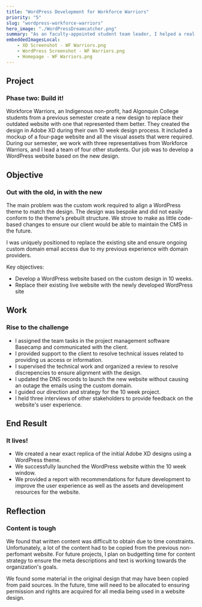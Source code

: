 ```yaml
---
title: "WordPress Development for Workforce Warriors"
priority: "5"
slug: "wordpress-workforce-warriors"
hero_image: "./WordPressDreamcatcher.png"
summary: "As an faculty-appointed student team leader, I helped a real-life client, Workforce Warriors launch their website based on a bespoke design made by other students. This website replaced an outdated website and now represents them in a more appealing way."
embeddedImagesLocal:
    - XD Screenshot - WF Warriors.png
    - WordPress Screenshot - WF Warriors.png
    - Homepage - WF Warriors.png
---
```





## Project
### Phase two: Build it!
<SectionSummary
    summary="The web development effort for Workforce Warriors went from design to live in 10 weeks, based on a design they made previously."
 />
Workforce Warriors, an Indigenous non-profit, had Algonquin College students from a previous semester create a new design to replace their outdated website with one that represented them better. They created the design in Adobe XD during their own 10 week design process. It included a mockup of a four-page website and all the visual assets that were required. During our semester, we work with three representatives from Workforce Warriors, and I lead a team of four other students. Our job was to develop a WordPress website based on the new design.



<ImgWithCaption
    data={props.data.mdx.frontmatter.embeddedImagesLocal}
    imgName="XD Screenshot - WF Warriors"
    caption="The XD file provided by the previous team. We used this file as our guide to development the website."
    dropShadow={true}
 />
## Objective
### Out with the old, in with the new
<SectionSummary
    summary="The goal was to develop a functional website in WordPress to replace their existing website."
 />
The main problem was the custom work required to align a WordPress theme to match the design. The design was bespoke and did not easily conform to the theme's prebuilt structure. We strove to make as little code-based changes to ensure our client would be able to maintain the CMS in the future.

I was uniquely positioned to replace the existing site and ensure ongoing custom domain email access due to my previous experience with domain providers.

Key objectives:
- Develop a WordPress website based on the custom design in 10 weeks.
- Replace their existing live website with the newly developed WordPress site

## Work
### Rise to the challenge
<SectionSummary
    summary="As team manager, I was its client liason, supervised the technical work, modify critical settings and held stakeholder interviews."
 />
- I assigned the team tasks in the project management software Basecamp and communicated with the client. 
- I provided support to the client to resolve technical issues related to providing us access or information.
- I supervised the technical work and organized a review to resolve discrepencies to ensure alignment with the design.
- I updated the DNS records to launch the new website without causing an outage the emails using the custom domain.
- I guided our direction and strategy for the 10 week project.
- I held three interviews of other stakeholders to provide feedback on the website's user experience.

<ImgWithCaption
    data={props.data.mdx.frontmatter.embeddedImagesLocal}
    imgName="WordPress Screenshot - WF Warriors"
    caption="Our team built the design using the block editor inside WordPress. Our goal was to ensure our clients would be able to continue updating the site after we delivered the project. So we made as many code-free edits as possible."
    dropShadow={true}
 />

## End Result
### It lives!
<SectionSummary
    summary="We developed a functional, design-accurate site within 10 weeks."
 />
- We created a near exact replica of the initial Adobe XD designs using a WordPress theme.
- We successfully launched the WordPress website within the 10 week window.
- We provided a report with recommendations for future development to improve the user experience as well as the assets and development resources for the website.

<ImgWithCaption
    data={props.data.mdx.frontmatter.embeddedImagesLocal}
    imgName="Homepage - WF Warriors"
    caption="The site was made live at the end of April 2023. Since then, they have been able to update their site. You can visit their current website at www.workforcewarriors.ca."
    dropShadow={true}
 />

## Reflection
### Content is tough
<SectionSummary
    summary="Obtaining quality written content and images was a challenge. More user testing and content strategy could have improved the end result."
 />
We found that written content was difficult to obtain due to time constraints. Unfortunately, a lot of the content had to be copied from the previous non-perfomant website. For future projects, I plan on budgetting time for content strategy to ensure the meta descriptions and text is working towards the organization's goals.

We found some material in the original design that may have been copied from paid sources. In the future, time will need to be allocated to ensuring permission and rights are acquired for all media being used in a website design.
